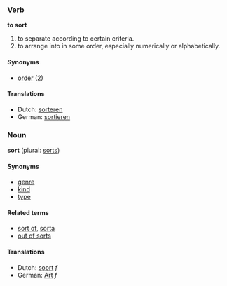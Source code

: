 ===Verb===
'''to sort'''

# to separate according to certain criteria.
# to arrange into in some order, especially numerically or alphabetically.

====Synonyms====
*[[order]] (2)

====Translations====
*Dutch: [[sorteren]]
*German: [[sortieren]]

===Noun===
'''sort''' (plural: [[sorts]])

====Synonyms====
*[[genre]]
*[[kind]]
*[[type]]

====Related terms====
*[[sort of]], [[sorta]]
*[[out of sorts]]

====Translations====
*Dutch: [[soort]] ''f''
*German: [[Art]] ''f''
